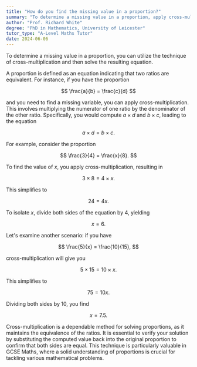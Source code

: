 ```yaml
---
title: "How do you find the missing value in a proportion?"
summary: "To determine a missing value in a proportion, apply cross-multiplication and solve the equation that emerges from this process."
author: "Prof. Richard White"
degree: "PhD in Mathematics, University of Leicester"
tutor_type: "A-Level Maths Tutor"
date: 2024-06-06
---
```


To determine a missing value in a proportion, you can utilize the technique of cross-multiplication and then solve the resulting equation.

A proportion is defined as an equation indicating that two ratios are equivalent. For instance, if you have the proportion 

$$ 
\frac{a}{b} = \frac{c}{d} 
$$ 

and you need to find a missing variable, you can apply cross-multiplication. This involves multiplying the numerator of one ratio by the denominator of the other ratio. Specifically, you would compute $a \times d$ and $b \times c$, leading to the equation 

$$ 
a \times d = b \times c. 
$$ 

For example, consider the proportion 

$$ 
\frac{3}{4} = \frac{x}{8}. 
$$ 

To find the value of $x$, you apply cross-multiplication, resulting in 

$$ 
3 \times 8 = 4 \times x. 
$$ 

This simplifies to 

$$ 
24 = 4x. 
$$ 

To isolate $x$, divide both sides of the equation by $4$, yielding 

$$ 
x = 6. 
$$ 

Let's examine another scenario: if you have 

$$ 
\frac{5}{x} = \frac{10}{15}, 
$$ 

cross-multiplication will give you 

$$ 
5 \times 15 = 10 \times x. 
$$ 

This simplifies to 

$$ 
75 = 10x. 
$$ 

Dividing both sides by $10$, you find 

$$ 
x = 7.5. 
$$ 

Cross-multiplication is a dependable method for solving proportions, as it maintains the equivalence of the ratios. It is essential to verify your solution by substituting the computed value back into the original proportion to confirm that both sides are equal. This technique is particularly valuable in GCSE Maths, where a solid understanding of proportions is crucial for tackling various mathematical problems.
    